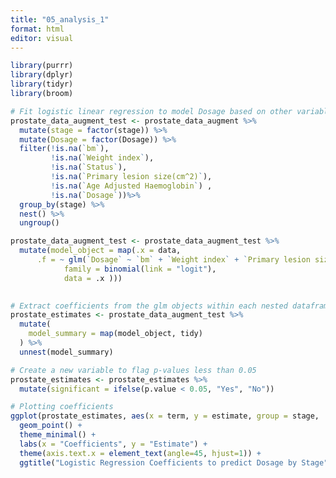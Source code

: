 ```yaml
---
title: "05_analysis_1"
format: html
editor: visual
---
```


```r
library(purrr)
library(dplyr)
library(tidyr)
library(broom)
```

```r
# Fit logistic linear regression to model Dosage based on other variables for each stage
prostate_data_augment_test <- prostate_data_augment %>% 
  mutate(stage = factor(stage)) %>% 
  mutate(Dosage = factor(Dosage)) %>% 
  filter(!is.na(`bm`),
         !is.na(`Weight index`),
         !is.na(`Status`),
         !is.na(`Primary lesion size(cm^2)`),
         !is.na(`Age Adjusted Haemoglobin`) ,
         !is.na(`Dosage`))%>% 
  group_by(stage) %>% 
  nest() %>% 
  ungroup()

prostate_data_augment_test <- prostate_data_augment_test %>%
  mutate(model_object = map(.x = data,
      .f = ~ glm(`Dosage` ~ `bm` + `Weight index` + `Primary lesion size(cm^2)` + `Age Adjusted Haemoglobin`,
            family = binomial(link = "logit"),
            data = .x )))

  
# Extract coefficients from the glm objects within each nested dataframe
prostate_estimates <- prostate_data_augment_test %>%
  mutate(
    model_summary = map(model_object, tidy)
  ) %>%
  unnest(model_summary)

# Create a new variable to flag p-values less than 0.05
prostate_estimates <- prostate_estimates %>%
  mutate(significant = ifelse(p.value < 0.05, "Yes", "No"))

# Plotting coefficients
ggplot(prostate_estimates, aes(x = term, y = estimate, group = stage,  color = stage, shape = significant )) +
  geom_point() +
  theme_minimal() +
  labs(x = "Coefficients", y = "Estimate") +
  theme(axis.text.x = element_text(angle=45, hjust=1)) +
  ggtitle("Logistic Regression Coefficients to predict Dosage by Stage")
```
